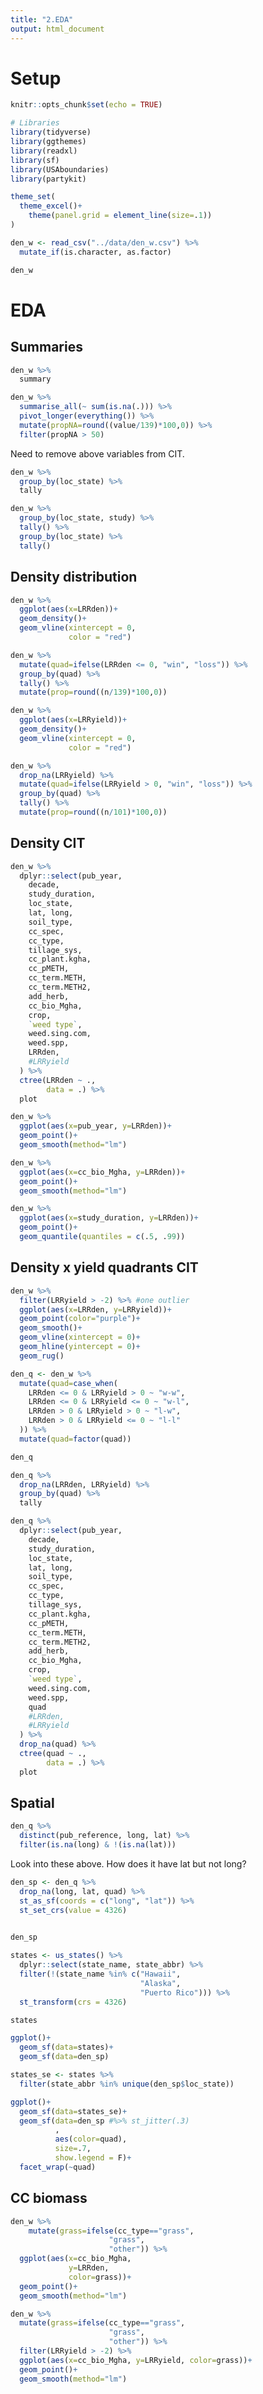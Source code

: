 ```yaml
---
title: "2.EDA"
output: html_document
---
```


# Setup  
```r
knitr::opts_chunk$set(echo = TRUE)

# Libraries
library(tidyverse)
library(ggthemes)
library(readxl)
library(sf)
library(USAboundaries)
library(partykit)

```

```r
theme_set(
  theme_excel()+
    theme(panel.grid = element_line(size=.1))
)
```

```r
den_w <- read_csv("../data/den_w.csv") %>%
  mutate_if(is.character, as.factor)

den_w
```

# EDA 
## Summaries
```r
den_w %>%
  summary
```
```r
den_w %>%
  summarise_all(~ sum(is.na(.))) %>%
  pivot_longer(everything()) %>%
  mutate(propNA=round((value/139)*100,0)) %>%
  filter(propNA > 50)
```
Need to remove above variables from CIT.

```r
den_w %>%
  group_by(loc_state) %>%
  tally

```

```r
den_w %>%
  group_by(loc_state, study) %>%
  tally() %>%
  group_by(loc_state) %>%
  tally()

```

## Density distribution
```r
den_w %>%
  ggplot(aes(x=LRRden))+
  geom_density()+
  geom_vline(xintercept = 0,
             color = "red")
```

```r
den_w %>%
  mutate(quad=ifelse(LRRden <= 0, "win", "loss")) %>%
  group_by(quad) %>%
  tally() %>%
  mutate(prop=round((n/139)*100,0))

```

```r
den_w %>%
  ggplot(aes(x=LRRyield))+
  geom_density()+
  geom_vline(xintercept = 0,
             color = "red")
```
```r
den_w %>%
  drop_na(LRRyield) %>%
  mutate(quad=ifelse(LRRyield > 0, "win", "loss")) %>%
  group_by(quad) %>%
  tally() %>%
  mutate(prop=round((n/101)*100,0))

```
## Density CIT  
```r
den_w %>%
  dplyr::select(pub_year, 
    decade,
    study_duration,
    loc_state,
    lat, long, 
    soil_type,
    cc_spec,
    cc_type,
    tillage_sys,
    cc_plant.kgha,
    cc_pMETH,
    cc_term.METH,
    cc_term.METH2,
    add_herb,
    cc_bio_Mgha,
    crop,
    `weed type`,
    weed.sing.com,
    weed.spp,
    LRRden,
    #LRRyield
  ) %>%
  ctree(LRRden ~ .,
        data = .) %>%
  plot
```
```r
den_w %>%
  ggplot(aes(x=pub_year, y=LRRden))+
  geom_point()+
  geom_smooth(method="lm")
```

```r
den_w %>%
  ggplot(aes(x=cc_bio_Mgha, y=LRRden))+
  geom_point()+
  geom_smooth(method="lm")
```

```r
den_w %>%
  ggplot(aes(x=study_duration, y=LRRden))+
  geom_point()+
  geom_quantile(quantiles = c(.5, .99))
```

## Density x yield quadrants CIT
```r
den_w %>%
  filter(LRRyield > -2) %>% #one outlier
  ggplot(aes(x=LRRden, y=LRRyield))+
  geom_point(color="purple")+
  geom_smooth()+
  geom_vline(xintercept = 0)+
  geom_hline(yintercept = 0)+
  geom_rug()

```

```r
den_q <- den_w %>%
  mutate(quad=case_when(
    LRRden <= 0 & LRRyield > 0 ~ "w-w",
    LRRden <= 0 & LRRyield <= 0 ~ "w-l",
    LRRden > 0 & LRRyield > 0 ~ "l-w",
    LRRden > 0 & LRRyield <= 0 ~ "l-l"
  )) %>%
  mutate(quad=factor(quad))

den_q
```

```r
den_q %>%
  drop_na(LRRden, LRRyield) %>%
  group_by(quad) %>%
  tally

```

```r
den_q %>%
  dplyr::select(pub_year, 
    decade,
    study_duration,
    loc_state,
    lat, long, 
    soil_type,
    cc_spec,
    cc_type,
    tillage_sys,
    cc_plant.kgha,
    cc_pMETH,
    cc_term.METH,
    cc_term.METH2,
    add_herb,
    cc_bio_Mgha,
    crop,
    `weed type`,
    weed.sing.com,
    weed.spp,
    quad
    #LRRden,
    #LRRyield
  ) %>%
  drop_na(quad) %>%
  ctree(quad ~ .,
        data = .) %>%
  plot
```

## Spatial
```r
den_q %>%
  distinct(pub_reference, long, lat) %>%
  filter(is.na(long) & !(is.na(lat)))
```

Look into these above. How does it have lat but not long?  

```r
den_sp <- den_q %>%
  drop_na(long, lat, quad) %>%
  st_as_sf(coords = c("long", "lat")) %>%
  st_set_crs(value = 4326)
  

den_sp
```


```r
states <- us_states() %>%
  dplyr::select(state_name, state_abbr) %>%
  filter(!(state_name %in% c("Hawaii", 
                             "Alaska",
                             "Puerto Rico"))) %>%
  st_transform(crs = 4326)

states
```

```r
ggplot()+
  geom_sf(data=states)+
  geom_sf(data=den_sp)
```

```r
states_se <- states %>%
  filter(state_abbr %in% unique(den_sp$loc_state))

ggplot()+
  geom_sf(data=states_se)+
  geom_sf(data=den_sp #%>% st_jitter(.3)
          ,
          aes(color=quad),
          size=.7,
          show.legend = F)+
  facet_wrap(~quad)

```

## CC biomass
```r
den_w %>%
    mutate(grass=ifelse(cc_type=="grass",
                      "grass",
                      "other")) %>%
  ggplot(aes(x=cc_bio_Mgha, 
             y=LRRden,
             color=grass))+
  geom_point()+
  geom_smooth(method="lm")

```

```r
den_w %>%
  mutate(grass=ifelse(cc_type=="grass",
                      "grass",
                      "other")) %>%
  filter(LRRyield > -2) %>%
  ggplot(aes(x=cc_bio_Mgha, y=LRRyield, color=grass))+
  geom_point()+
  geom_smooth(method="lm")

```
